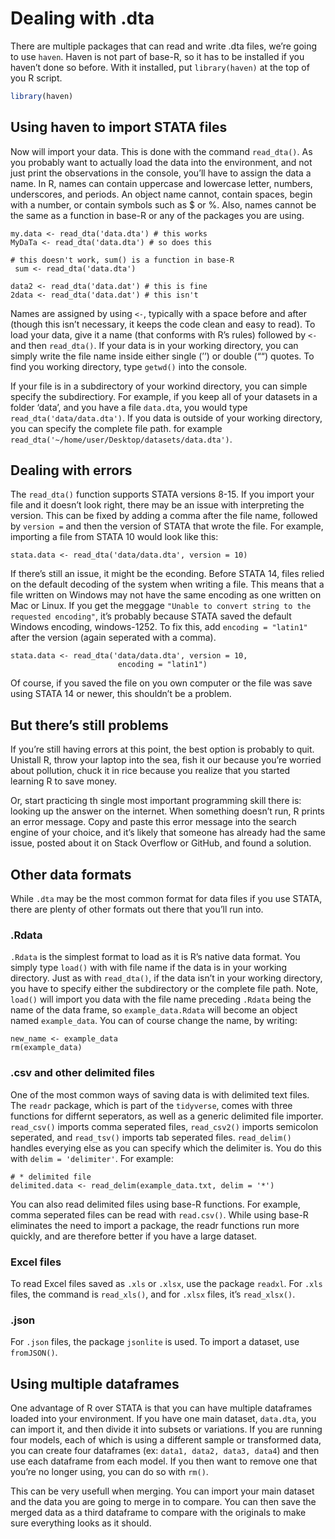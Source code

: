 # Dealing with .dta

There are multiple packages that can read and write .dta files, we're going to use `haven`. Haven is not part of base-R, so it has to be installed if you haven't done so before. With it installed, put `library(haven)` at the top of you R script. 

```r
library(haven)
```

## Using haven to import STATA files
Now will import your data. This is done with the command `read_dta()`. As you probably want to actually load the data into the environment, and not just print the observations in the console, you'll have to assign the data a name. In R, names can contain uppercase and lowercase letter, numbers, underscores, and periods. An object name cannot, contain spaces, begin with a number, or contain symbols such as $ or %. Also, names cannot be the same as a function in base-R or any of the packages you are using.

```
my.data <- read_dta('data.dta') # this works
MyDaTa <- read_dta('data.dta') # so does this

# this doesn't work, sum() is a function in base-R
 sum <- read_dta('data.dta') 

data2 <- read_dta('data.dat') # this is fine
2data <- read_dta('data.dat') # this isn't
```

Names are assigned by using `<-`, typically with a space before and after (though this isn't necessary, it keeps the code clean and easy to read). To load your data, give it a name (that conforms with R's rules) followed by `<-` and then `read_dta()`. If your data is in your working directory, you can simply write the file name inside either single ('') or double ("") quotes. To find you working directory, type `getwd()` into the console. 

If your file is in a subdirectory of your workind directory, you can simple specify the subdirectiory. For example, if you keep all of your datasets in a folder 'data', and you have a file `data.dta`, you would type `read_dta('data/data.dta')`. If you data is outside of your working directory, you can specify the complete file path. for example `read_dta('~/home/user/Desktop/datasets/data.dta')`. 

## Dealing with errors
The `read_dta()` function supports STATA versions 8-15. If you import your file and it doesn't look right, there may be an issue with interpreting the version. This can be fixed by adding a comma after the file name, followed by `version = ` and then the version of STATA that wrote the file. For example, importing a file from STATA 10 would look like this:
```
stata.data <- read_dta('data/data.dta', version = 10)
```
If there's still an issue, it might be the econding. Before STATA 14, files relied on the default decoding of the system when writing a file. This means that a file written on Windows may not have the same encoding as one written on Mac or Linux. If you get the meggage `"Unable to convert string to the requested encoding"`, it's probably because STATA saved the default Windows encoding, windows-1252. To fix this, add `encoding = "latin1"` after the version (again seperated with a comma). 
```
stata.data <- read_dta('data/data.dta', version = 10, 
                        encoding = "latin1")
```

Of course, if you saved the file on you own computer or the file was save using STATA 14 or newer, this shouldn't be a problem. 

## But there's still problems
If you're still having errors at this point, the best option is probably to quit. Unistall R, throw your laptop into the sea, fish it our because you're worried about pollution, chuck it in rice because you realize that you started learning R to save money.

Or, start practicing th single most important programming skill there is: looking up the answer on the internet. When something doesn't run, R prints an error message. Copy and paste this error message into the search engine of your choice, and it's likely that someone has already had the same issue, posted about it on Stack Overflow or GitHub, and found a solution. 

## Other data formats

While `.dta` may be the most common format for data files if you use STATA, there are plenty of other formats out there that you'll run into. 

### .Rdata
`.Rdata` is the simplest format to load as it is R's native data format. You simply type `load()` with with file name if the data is in your working directory. Just as with `read_dta()`, if the data isn't in your working directory, you have to specify either the subdirectory or the complete file path. Note, `load()` will import you data with the file name preceding `.Rdata` being the name of the data frame, so `example_data.Rdata` will become an object named `example_data`. You can of course change the name, by writing:
```
new_name <- example_data
rm(example_data)
```

### .csv and other delimited files
One of the most common ways of saving data is with delimited text files. The `readr` package, which is part of the `tidyverse`, comes with three functions for differnt seperators, as well as a generic delimited file importer. `read_csv()` imports comma seperated files, `read_csv2()` imports semicolon seperated, and `read_tsv()` imports tab seperated files. `read_delim()` handles everying else as you can specify which the delimiter is. You do this with `delim = 'delimiter'`. For example:

```
# * delimited file
delimited.data <- read_delim(example_data.txt, delim = '*')
```

You can also read delimited files using base-R functions. For example, comma seperated files can be read with `read.csv()`. While using base-R eliminates the need to import a package, the readr functions run more quickly, and are therefore better if you have a large dataset. 

### Excel files
To read Excel files saved as `.xls` or `.xlsx`, use the package `readxl`. For `.xls` files, the command is `read_xls()`, and for `.xlsx` files, it's `read_xlsx()`.

### .json
For `.json` files, the package `jsonlite` is used. To import a dataset, use `fromJSON()`.

## Using multiple dataframes
One advantage of R over STATA is that you can have multiple dataframes loaded into your environment. If you have one main dataset, `data.dta`, you can import it, and then divide it into subsets or variations. If you are running four models, each of which is using a different sample or transformed data, you can create four dataframes (ex: `data1, data2, data3, data4`) and then use each dataframe from each model. If you then want to remove one that you're no longer using, you can do so with `rm()`. 

This can be very usefull when merging. You can import your main dataset and the data you are going to merge in to compare. You can then save the merged data as a third dataframe to compare with the originals to make sure everything looks as it should. 